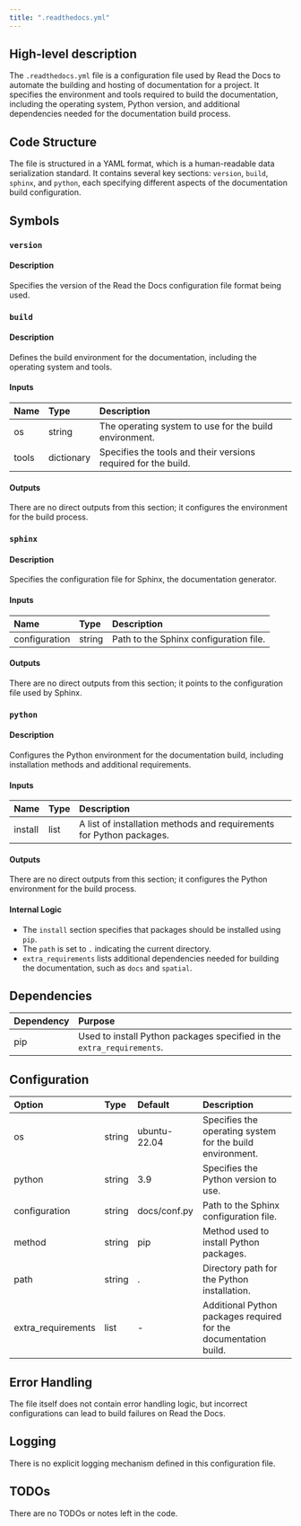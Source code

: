 ```yaml
---
title: ".readthedocs.yml"
---
```


## High-level description
The `.readthedocs.yml` file is a configuration file used by Read the Docs to automate the building and hosting of documentation for a project. It specifies the environment and tools required to build the documentation, including the operating system, Python version, and additional dependencies needed for the documentation build process.

## Code Structure
The file is structured in a YAML format, which is a human-readable data serialization standard. It contains several key sections: `version`, `build`, `sphinx`, and `python`, each specifying different aspects of the documentation build configuration.

## Symbols

### `version`
#### Description
Specifies the version of the Read the Docs configuration file format being used.

### `build`
#### Description
Defines the build environment for the documentation, including the operating system and tools.

#### Inputs
| Name | Type | Description |
|:-----|:-----|:------------|
| os | string | The operating system to use for the build environment. |
| tools | dictionary | Specifies the tools and their versions required for the build. |

#### Outputs
There are no direct outputs from this section; it configures the environment for the build process.

### `sphinx`
#### Description
Specifies the configuration file for Sphinx, the documentation generator.

#### Inputs
| Name | Type | Description |
|:-----|:-----|:------------|
| configuration | string | Path to the Sphinx configuration file. |

#### Outputs
There are no direct outputs from this section; it points to the configuration file used by Sphinx.

### `python`
#### Description
Configures the Python environment for the documentation build, including installation methods and additional requirements.

#### Inputs
| Name | Type | Description |
|:-----|:-----|:------------|
| install | list | A list of installation methods and requirements for Python packages. |

#### Outputs
There are no direct outputs from this section; it configures the Python environment for the build process.

#### Internal Logic
- The `install` section specifies that packages should be installed using `pip`.
- The `path` is set to `.` indicating the current directory.
- `extra_requirements` lists additional dependencies needed for building the documentation, such as `docs` and `spatial`.

## Dependencies
| Dependency | Purpose |
|:-----------|:--------|
| pip | Used to install Python packages specified in the `extra_requirements`. |

## Configuration
| Option | Type | Default | Description |
|:-------|:-----|:--------|:------------|
| os | string | ubuntu-22.04 | Specifies the operating system for the build environment. |
| python | string | 3.9 | Specifies the Python version to use. |
| configuration | string | docs/conf.py | Path to the Sphinx configuration file. |
| method | string | pip | Method used to install Python packages. |
| path | string | . | Directory path for the Python installation. |
| extra_requirements | list | - | Additional Python packages required for the documentation build. |

## Error Handling
The file itself does not contain error handling logic, but incorrect configurations can lead to build failures on Read the Docs.

## Logging
There is no explicit logging mechanism defined in this configuration file.

## TODOs
There are no TODOs or notes left in the code.